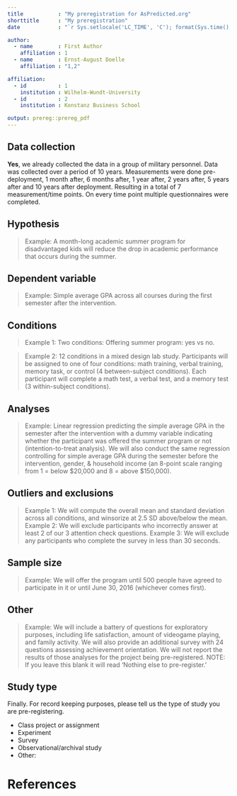```yaml
---
title           : "My preregistration for AsPredicted.org"
shorttitle      : "My preregistration"
date            : "`r Sys.setlocale('LC_TIME', 'C'); format(Sys.time(), '%d\\\\. %B %Y')`"

author: 
  - name        : First Author
    affiliation : 1
  - name        : Ernst-August Doelle
    affiliation : "1,2"

affiliation:
  - id          : 1
    institution : Wilhelm-Wundt-University
  - id          : 2
    institution : Konstanz Business School

output: prereg::prereg_pdf
---
```


<!-- To keep pre-registrations to a reasonable length for readers, we recommend answers fit within a single page .pdf document, roughly 3200 characters. Read more about this here: https://aspredicted.org/messages/why_limits.php -->

## Data collection

<!-- Have any data been collected for this study already? (Note: "Yes" is not an accepted answer.) -->

**Yes**, we already collected the data in a group of military personnel. Data was collected over a period of 10 years. Measurements were done pre-deployment, 1 month after, 6 months after, 1 year after, 2 years after, 5 years after and 10 years after deployment. Resulting in a total of 7 measurement/time points. On every time point multiple questionnaires were completed.

## Hypothesis

<!-- What's the main question being asked or hypothesis being tested in this study? -->

> Example: A month-long academic summer program for disadvantaged kids will reduce the drop in academic performance that occurs during the summer.

## Dependent variable

<!-- Describe the key dependent variable(s) specifying how they will be measured. -->

> Example: Simple average GPA across all courses during the first semester after the intervention.

## Conditions

<!-- How many and which conditions will participants be assigned to? -->

> Example 1: Two conditions: Offering summer program: yes vs no.

> Example 2: 12 conditions in a mixed design lab study. Participants will be assigned to one of four conditions: math training, verbal training, memory task, or control (4 between-subject conditions). Each participant will complete a math test, a verbal test, and a memory test (3 within-subject conditions).

## Analyses

<!-- Specify exactly which analyses you will conduct to examine the main question/hypothesis. -->

> Example: Linear regression predicting the simple average GPA in the semester after the intervention with a dummy variable indicating whether the participant was offered the summer program or not (intention-to-treat analysis). We will also conduct the same regression controlling for simple average GPA during the semester before the intervention, gender, & household income (an 8-point scale ranging from 1 = below \$20,000 and 8 = above \$150,000).

## Outliers and exclusions

<!-- Describe exactly how outliers will be defined and handled, and your precise rule(s) for excluding observations. -->

> Example 1: We will compute the overall mean and standard deviation across all conditions, and winsorize at 2.5 SD above/below the mean. Example 2: We will exclude participants who incorrectly answer at least 2 of our 3 attention check questions. Example 3: We will exclude any participants who complete the survey in less than 30 seconds.

## Sample size

<!-- How many observations will be collected or what will determine sample size? No need to justify decision, but be precise about _exactly_ how the number will be determined. -->

> Example: We will offer the program until 500 people have agreed to participate in it or until June 30, 2016 (whichever comes first).

## Other

<!-- Anything else you would like to pre-register? (e.g., secondary analyses, variables collected for exploratory purposes, unusual analyses planned?) -->

> Example: We will include a battery of questions for exploratory purposes, including life satisfaction, amount of videogame playing, and family activity. We will also provide an additional survey with 24 questions assessing achievement orientation. We will not report the results of those analyses for the project being pre-registered. NOTE: If you leave this blank it will read 'Nothing else to pre-register.'

## Study type

Finally. For record keeping purposes, please tell us the type of study you are pre-registering.

-   Class project or assignment
-   Experiment
-   Survey
-   Observational/archival study
-   Other:

# References

## 

```{=tex}
\vspace{-2pc}
\setlength{\parindent}{-0.5in}
\setlength{\leftskip}{-1in}
\setlength{\parskip}{8pt}
```
\noindent

